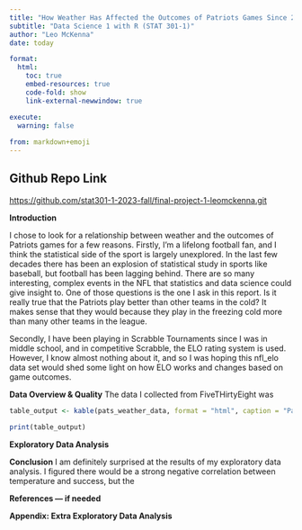 ```yaml
---
title: "How Weather Has Affected the Outcomes of Patriots Games Since 2000"
subtitle: "Data Science 1 with R (STAT 301-1)"
author: "Leo McKenna"
date: today

format:
  html:
    toc: true
    embed-resources: true
    code-fold: show
    link-external-newwindow: true

execute:
  warning: false
  
from: markdown+emoji 
---
```


::: {.callout-tip icon=false}

## Github Repo Link

[https://github.com/stat301-1-2023-fall/final-project-1-leomckenna.git](https://github.com/stat301-1-2023-fall/final-project-1-leomckenna.git)

:::

**Introduction**

I chose to look for a relationship between weather and the outcomes of Patriots games for a few reasons. Firstly, I’m a lifelong football fan, and I think the statistical side of the sport is largely unexplored. In the last few decades there has been an explosion of statistical study in sports like baseball, but football has been lagging behind. There are so many interesting, complex events in the NFL that statistics and data science could give insight to. One of those questions is the one I ask in this report. Is it really true that the Patriots play better than other teams in the cold? It makes sense that they would because they play in the freezing cold more than many other teams in the league. 

Secondly, I have been playing in Scrabble Tournaments since I was in middle school, and in competitive Scrabble, the ELO rating system is used. However, I know almost nothing about it, and so I was hoping this nfl_elo data set would shed some light on how ELO works and changes based on game outcomes. 

**Data Overview & Quality**
The data I collected from FiveTHirtyEight was 

```r
table_output <- kable(pats_weather_data, format = "html", caption = "Patriot Weather Data")

print(table_output)
```




**Exploratory Data Analysis**




**Conclusion**
I am definitely surprised at the results of my exploratory data analysis. I figured there would be a strong negative correlation between temperature and success, but the 




**References — if needed**



**Appendix: Extra Exploratory Data Analysis**
